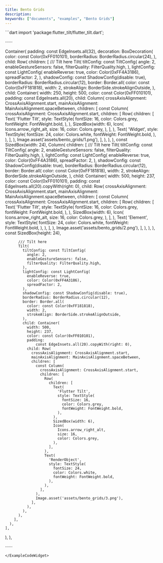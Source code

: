 ```yaml
---
title: Bento Grids
description:
keywords: ["documents", "examples", "Bento Grids"]
---
```


<ExampleCodeWidget name="BentoGrids" height={1150}>
```dart
import 'package:flutter_tilt/flutter_tilt.dart';

······

Container(
  padding: const EdgeInsets.all(32),
  decoration: BoxDecoration(
    color: const Color(0xFF010101),
    borderRadius: BorderRadius.circular(24),
  ),
  child: Row(
    children: [
      /// Tilt here
      Tilt(
        tiltConfig: const TiltConfig(
          angle: 2,
          enableGestureSensors: false,
          filterQuality: FilterQuality.high,
        ),
        lightConfig: const LightConfig(
          enableReverse: true,
          color: Color(0xFF4A3186),
          spreadFactor: 2,
        ),
        shadowConfig: const ShadowConfig(disable: true),
        borderRadius: BorderRadius.circular(12),
        border: Border.all(
          color: const Color(0xFF181818),
          width: 2,
          strokeAlign: BorderSide.strokeAlignOutside,
        ),
        child: Container(
          width: 250,
          height: 500,
          color: const Color(0xFF010101),
          padding: const EdgeInsets.all(20),
          child: Column(
            crossAxisAlignment: CrossAxisAlignment.start,
            mainAxisAlignment: MainAxisAlignment.spaceBetween,
            children: [
              const Column(
                crossAxisAlignment: CrossAxisAlignment.start,
                children: [
                  Row(
                    children: [
                      Text(
                        'Flutter Tilt',
                        style: TextStyle(
                          fontSize: 16,
                          color: Colors.grey,
                          fontWeight: FontWeight.bold,
                        ),
                      ),
                      SizedBox(width: 6),
                      Icon(
                        Icons.arrow_right_alt,
                        size: 16,
                        color: Colors.grey,
                      ),
                    ],
                  ),
                  Text(
                    'Widget',
                    style: TextStyle(
                      fontSize: 24,
                      color: Colors.white,
                      fontWeight: FontWeight.bold,
                    ),
                  ),
                ],
              ),
              Image.asset('assets/bento_grids/1.png'),
            ],
          ),
        ),
      ),
      const SizedBox(width: 24),
      Column(
        children: [
          /// Tilt here
          Tilt(
            tiltConfig: const TiltConfig(
              angle: 2,
              enableGestureSensors: false,
              filterQuality: FilterQuality.high,
            ),
            lightConfig: const LightConfig(
              enableReverse: true,
              color: Color(0xFF4A3186),
              spreadFactor: 2,
            ),
            shadowConfig: const ShadowConfig(disable: true),
            borderRadius: BorderRadius.circular(12),
            border: Border.all(
              color: const Color(0xFF181818),
              width: 2,
              strokeAlign: BorderSide.strokeAlignOutside,
            ),
            child: Container(
              width: 500,
              height: 237,
              color: const Color(0xFF010101),
              padding:
                  const EdgeInsets.all(20).copyWith(right: 0),
              child: Row(
                crossAxisAlignment: CrossAxisAlignment.start,
                mainAxisAlignment: MainAxisAlignment.spaceBetween,
                children: [
                  const Column(
                    crossAxisAlignment: CrossAxisAlignment.start,
                    children: [
                      Row(
                        children: [
                          Text(
                            'Flutter Tilt',
                            style: TextStyle(
                              fontSize: 16,
                              color: Colors.grey,
                              fontWeight: FontWeight.bold,
                            ),
                          ),
                          SizedBox(width: 6),
                          Icon(
                            Icons.arrow_right_alt,
                            size: 16,
                            color: Colors.grey,
                          ),
                        ],
                      ),
                      Text(
                        'Element',
                        style: TextStyle(
                          fontSize: 24,
                          color: Colors.white,
                          fontWeight: FontWeight.bold,
                        ),
                      ),
                    ],
                  ),
                  Image.asset('assets/bento_grids/2.png'),
                ],
              ),
            ),
          ),
          const SizedBox(height: 24),

          /// Tilt here
          Tilt(
            tiltConfig: const TiltConfig(
              angle: 2,
              enableGestureSensors: false,
              filterQuality: FilterQuality.high,
            ),
            lightConfig: const LightConfig(
              enableReverse: true,
              color: Color(0xFF4A3186),
              spreadFactor: 2,
            ),
            shadowConfig: const ShadowConfig(disable: true),
            borderRadius: BorderRadius.circular(12),
            border: Border.all(
              color: const Color(0xFF181818),
              width: 2,
              strokeAlign: BorderSide.strokeAlignOutside,
            ),
            child: Container(
              width: 500,
              height: 237,
              color: const Color(0xFF010101),
              padding:
                  const EdgeInsets.all(20).copyWith(right: 0),
              child: Row(
                crossAxisAlignment: CrossAxisAlignment.start,
                mainAxisAlignment: MainAxisAlignment.spaceBetween,
                children: [
                  const Column(
                    crossAxisAlignment: CrossAxisAlignment.start,
                    children: [
                      Row(
                        children: [
                          Text(
                            'Flutter Tilt',
                            style: TextStyle(
                              fontSize: 16,
                              color: Colors.grey,
                              fontWeight: FontWeight.bold,
                            ),
                          ),
                          SizedBox(width: 6),
                          Icon(
                            Icons.arrow_right_alt,
                            size: 16,
                            color: Colors.grey,
                          ),
                        ],
                      ),
                      Text(
                        'RenderObject',
                        style: TextStyle(
                          fontSize: 24,
                          color: Colors.white,
                          fontWeight: FontWeight.bold,
                        ),
                      ),
                    ],
                  ),
                  Image.asset('assets/bento_grids/3.png'),
                ],
              ),
            ),
          ),
        ],
      ),
    ],
  ),
),

······
```
</ExampleCodeWidget>

